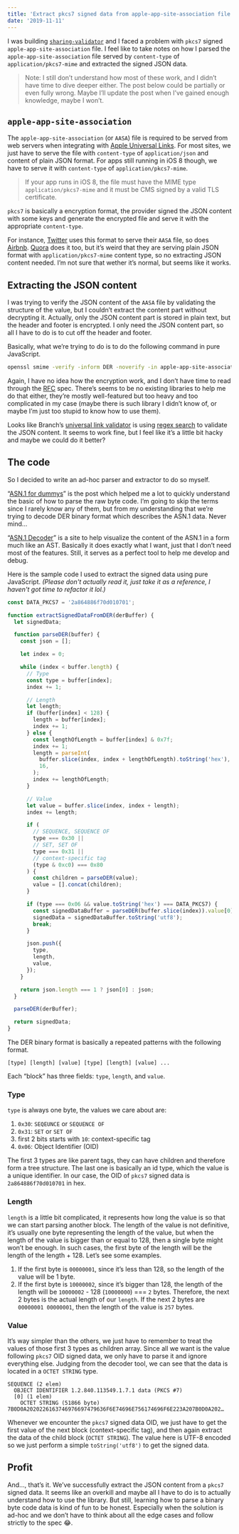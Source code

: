 ```yaml
---
title: 'Extract pkcs7 signed data from apple-app-site-association file'
date: '2019-11-11'
---
```


I was building [`sharing-validator`](https://sharing-validator.now.sh/) and I faced a problem with `pkcs7` signed `apple-app-site-association` file. I feel like to take notes on how I parsed the `apple-app-site-association` file served by `content-type` of `application/pkcs7-mime` and extracted the signed JSON data.

> Note: I still don’t understand how most of these work, and I didn’t have time to dive deeper either. The post below could be partially or even fully wrong. Maybe I’ll update the post when I’ve gained enough knowledge, maybe I won’t.

## `apple-app-site-association`

The `apple-app-site-association` (or `AASA`) file is required to be served from web servers when integrating with [Apple Universal Links](https://developer.apple.com/documentation/security/password_autofill/setting_up_an_app_s_associated_domains). For most sites, we just have to serve the file with `content-type` of `application/json` and content of plain JSON format. For apps still running in iOS 8 though, we have to serve it with `content-type` of `application/pkcs7-mime`.

> If your app runs in iOS 8, the file must have the MIME type `application/pkcs7-mime` and it must be CMS signed by a valid TLS certificate.

`pkcs7` is basically a encryption format, the provider signed the JSON content with some keys and generate the encrypted file and serve it with the appropriate `content-type`.

For instance, [Twitter](https://twitter.com/apple-app-site-association) uses this format to serve their `AASA` file, so does [Airbnb](http://airbnb.com/apple-app-site-association). [Quora](http://quora.com/apple-app-site-association) does it too, but it’s weird that they are serving plain JSON format with `application/pkcs7-mime` content type, so no extracting JSON content needed. I’m not sure that wether it’s normal, but seems like it works.

## Extracting the JSON content

I was trying to verify the JSON content of the `AASA` file by validating the structure of the value, but I couldn’t extract the content part without decrypting it. Actually, only the JSON content part is stored in plain text, but the header and footer is encrypted. I only need the JSON content part, so all I have to do is to cut off the header and footer.

Basically, what we’re trying to do is to do the following command in pure JavaScript.

```bash
openssl smime -verify -inform DER -noverify -in apple-app-site-association.p7m
```

Again, I have no idea how the encryption work, and I don’t have time to read through the [RFC](https://tools.ietf.org/html/rfc4134) spec. There’s seems to be no existing libraries to help me do that either, they’re mostly well-featured but too heavy and too complicated in my case (maybe there is such library I didn’t know of, or maybe I’m just too stupid to know how to use them).

Looks like Branch’s [universal link validator](https://branch.io/resources/universal-links) is using [regex search](https://github.com/BranchMetrics/universal-link-validator/blob/b268b7cbe7/checkDomain.js#L188-L239) to validate the JSON content. It seems to work fine, but I feel like it’s a little bit hacky and maybe we could do it better?

## The code

So I decided to write an ad-hoc parser and extractor to do so myself.

“[ASN.1 for dummys](https://medium.com/@coolaj86/asn-1-for-dummies-fbde5696e19b)” is the post which helped me a lot to quickly understand the basic of how to parse the raw byte code. I’m going to skip the terms since I rarely know any of them, but from my understanding that we’re trying to decode DER binary format which describes the ASN.1 data. Never mind…

“[ASN.1 Decoder](https://lapo.it/asn1js/)” is a site to help visualize the content of the ASN.1 in a form much like an AST. Basically it does exactly what I want, just that I don’t need most of the features. Still, it serves as a perfect tool to help me develop and debug.

Here is the sample code I used to extract the signed data using pure JavaScript. _(Please don't actually read it, just take it as a reference, I haven't got time to refactor it lol.)_

```js
const DATA_PKCS7 = '2a864886f70d010701';

function extractSignedDataFromDER(derBuffer) {
  let signedData;

  function parseDER(buffer) {
    const json = [];

    let index = 0;

    while (index < buffer.length) {
      // Type
      const type = buffer[index];
      index += 1;

      // Length
      let length;
      if (buffer[index] < 128) {
        length = buffer[index];
        index += 1;
      } else {
        const lengthOfLength = buffer[index] & 0x7f;
        index += 1;
        length = parseInt(
          buffer.slice(index, index + lengthOfLength).toString('hex'),
          16,
        );
        index += lengthOfLength;
      }

      // Value
      let value = buffer.slice(index, index + length);
      index += length;

      if (
        // SEQUENCE, SEQUENCE OF
        type === 0x30 ||
        // SET, SET OF
        type === 0x31 ||
        // context-specific tag
        (type & 0xc0) === 0x80
      ) {
        const children = parseDER(value);
        value = [].concat(children);
      }

      if (type === 0x06 && value.toString('hex') === DATA_PKCS7) {
        const signedDataBuffer = parseDER(buffer.slice(index)).value[0].value;
        signedData = signedDataBuffer.toString('utf8');
        break;
      }

      json.push({
        type,
        length,
        value,
      });
    }

    return json.length === 1 ? json[0] : json;
  }

  parseDER(derBuffer);

  return signedData;
}
```

The DER binary format is basically a repeated patterns with the following format.

```
[type] [length] [value] [type] [length] [value] ...
```

Each “block” has three fields: `type`, `length`, and `value`.

### Type

`type` is always one byte, the values we care about are:

1. `0x30`: `SEQEUNCE` or `SEQUENCE OF`
2. `0x31`: `SET` or `SET OF`
3. first 2 bits starts with `10`: context-specific tag
4. `0x06`: Object Identifier (OID)

The first 3 types are like parent tags, they can have children and therefore form a tree structure. The last one is basically an id type, which the value is a unique identifier. In our case, the OID of `pkcs7` signed data is `2a864886f70d010701` in hex.

### Length

`length` is a little bit complicated, it represents how long the value is so that we can start parsing another block. The length of the value is not definitive, it’s usually one byte representing the length of the value, but when the length of the value is bigger than or equal to 128, then a single byte might won’t be enough. In such cases, the first byte of the length will be the length of the length + 128. Let’s see some examples.

1. If the first byte is `00000001`, since it’s less than 128, so the length of the value will be 1 byte.
2. If the first byte is `10000002`, since it’s bigger than 128, the length of the length will be `10000002` - 128 (`10000000`) === `2` bytes. Therefore, the next 2 bytes is the actual length of our `length`. If the next 2 bytes are `00000001 00000001`, then the length of the value is `257` bytes.

### Value

It’s way simpler than the others, we just have to remember to treat the values of those first 3 types as children array. Since all we want is the value following `pkcs7` OID signed data, we only have to parse it and ignore everything else. Judging from the decoder tool, we can see that the data is located in a `OCTET STRING` type.

```
SEQUENCE (2 elem)
  OBJECT IDENTIFIER 1.2.840.113549.1.7.1 data (PKCS #7)
  [0] (1 elem)
    OCTET STRING (51866 byte) 7B0D0A2020226163746976697479636F6E74696E756174696F6E223A207B0D0A202…
```

Whenever we encounter the `pkcs7` signed data OID, we just have to get the first value of the next block (context-specific tag), and then again extract the data of the child block (`OCTET STRING`). The value here is UTF-8 encoded so we just perform a simple `toString('utf8')` to get the signed data.

## Profit

And…, that’s it. We’ve successfully extract the JSON content from a `pkcs7` signed data. It seems like an overkill and maybe all I have to do is to actually understand how to use the library. But still, learning how to parse a binary byte code data is kind of fun to be honest. Especially when the solution is ad-hoc and we don’t have to think about all the edge cases and follow strictly to the spec 😂.
